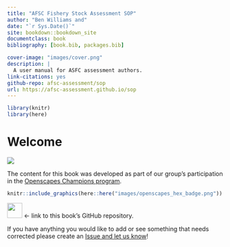 ```yaml
--- 
title: "AFSC Fishery Stock Assessment SOP"
author: "Ben Williams and"
date: "`r Sys.Date()`"
site: bookdown::bookdown_site
documentclass: book
bibliography: [book.bib, packages.bib]

cover-image: "images/cover.png"
description: |
  A user manual for ASFC assessment authors.
link-citations: yes
github-repo: afsc-assessment/sop
url: https://afsc-assessment.github.io/sop
---
```


```r
library(knitr)
library(here)
```

# Welcome

![](images/cover.png)




The content for this book was developed as part of our group's participation in the [Openscapes Champions program](https://openscapes.org).  

```r
knitr::include_graphics(here::here("images/openscapes_hex_badge.png"))
```


<a align="left" href="https://github.com/afsc-assessments/sop/"><img src="https://github.githubassets.com/images/modules/logos_page/GitHub-Mark.png" width="35px"></a> &larr; link to this book's GitHub repository. 

If you have anything you would like to add or see something that needs corrected please create an [Issue and let us know](https://github.com/afsc-assessments/sop/issues)!


